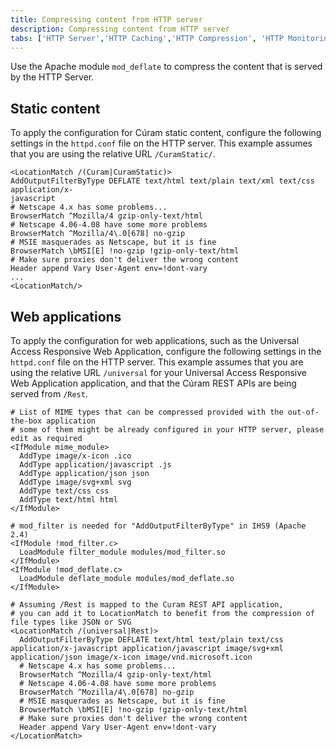 ```yaml
---
title: Compressing content from HTTP server
description: Compressing content from HTTP server
tabs: ['HTTP Server','HTTP Caching','HTTP Compression', 'HTTP Monitoring', 'Persistent Connections','Thread Tuning']
---
```


Use the Apache module `mod_deflate` to compress the content that is served by the HTTP Server.

## Static content

To apply the configuration for Cúram static content, configure the following settings in the `httpd.conf` file on the HTTP server.
This example assumes that you are using the relative URL `/CuramStatic/`.

```shell
<LocationMatch /(Curam|CuramStatic)>
AddOutputFilterByType DEFLATE text/html text/plain text/xml text/css application/x-
javascript
# Netscape 4.x has some problems...
BrowserMatch ^Mozilla/4 gzip-only-text/html
# Netscape 4.06-4.08 have some more problems
BrowserMatch ^Mozilla/4\.0[678] no-gzip
# MSIE masquerades as Netscape, but it is fine
BrowserMatch \bMSI[E] !no-gzip !gzip-only-text/html
# Make sure proxies don't deliver the wrong content
Header append Vary User-Agent env=!dont-vary
...
<LocationMatch/>

```

## Web applications

To apply the configuration for web applications, such as the Universal Access Responsive Web Application,
configure the following settings in the `httpd.conf` file on the HTTP server.
This example assumes that you are using the relative URL `/universal` for your Universal Access Responsive
Web Application application, and that the Cúram REST APIs are being served from `/Rest`.

```shell
# List of MIME types that can be compressed provided with the out-of-the-box application
# some of them might be already configured in your HTTP server, please edit as required
<IfModule mime_module>
  AddType image/x-icon .ico
  AddType application/javascript .js
  AddType application/json json
  AddType image/svg+xml svg
  AddType text/css css
  AddType text/html html
</IfModule>

# mod_filter is needed for "AddOutputFilterByType" in IHS9 (Apache 2.4)
<IfModule !mod_filter.c>
  LoadModule filter_module modules/mod_filter.so
</IfModule>
<IfModule !mod_deflate.c>
  LoadModule deflate_module modules/mod_deflate.so
</IfModule>

# Assuming /Rest is mapped to the Curam REST API application,
# you can add it to LocationMatch to benefit from the compression of file types like JSON or SVG
<LocationMatch /(universal|Rest)>
  AddOutputFilterByType DEFLATE text/html text/plain text/css application/x-javascript application/javascript image/svg+xml application/json image/x-icon image/vnd.microsoft.icon
  # Netscape 4.x has some problems...
  BrowserMatch ^Mozilla/4 gzip-only-text/html
  # Netscape 4.06-4.08 have some more problems
  BrowserMatch ^Mozilla/4\.0[678] no-gzip
  # MSIE masquerades as Netscape, but it is fine
  BrowserMatch \bMSI[E] !no-gzip !gzip-only-text/html
  # Make sure proxies don't deliver the wrong content
  Header append Vary User-Agent env=!dont-vary
</LocationMatch>
```
